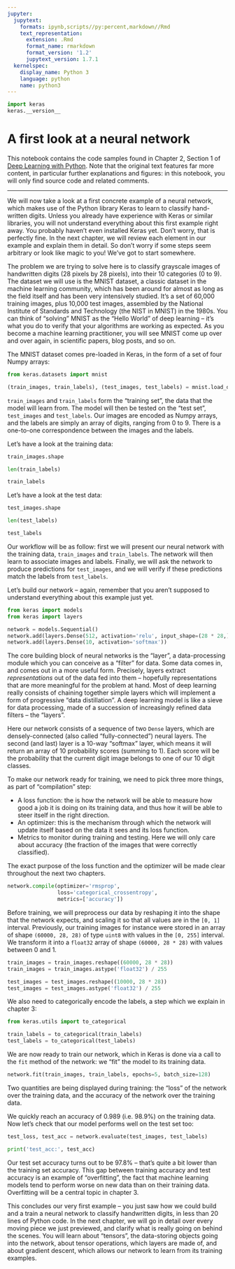 ```yaml
---
jupyter:
  jupytext:
    formats: ipynb,scripts//py:percent,markdown//Rmd
    text_representation:
      extension: .Rmd
      format_name: rmarkdown
      format_version: '1.2'
      jupytext_version: 1.7.1
  kernelspec:
    display_name: Python 3
    language: python
    name: python3
---
```


```python
import keras
keras.__version__
```

# A first look at a neural network

This notebook contains the code samples found in Chapter 2, Section 1 of [Deep Learning with Python](https://www.manning.com/books/deep-learning-with-python?a_aid=keras&a_bid=76564dff). Note that the original text features far more content, in particular further explanations and figures: in this notebook, you will only find source code and related comments.

----

We will now take a look at a first concrete example of a neural network, which makes use of the Python library Keras to learn to classify 
hand-written digits. Unless you already have experience with Keras or similar libraries, you will not understand everything about this 
first example right away. You probably haven't even installed Keras yet. Don't worry, that is perfectly fine. In the next chapter, we will 
review each element in our example and explain them in detail. So don't worry if some steps seem arbitrary or look like magic to you! 
We've got to start somewhere.

The problem we are trying to solve here is to classify grayscale images of handwritten digits (28 pixels by 28 pixels), into their 10 
categories (0 to 9). The dataset we will use is the MNIST dataset, a classic dataset in the machine learning community, which has been 
around for almost as long as the field itself and has been very intensively studied. It's a set of 60,000 training images, plus 10,000 test 
images, assembled by the National Institute of Standards and Technology (the NIST in MNIST) in the 1980s. You can think of "solving" MNIST 
as the "Hello World" of deep learning -- it's what you do to verify that your algorithms are working as expected. As you become a machine 
learning practitioner, you will see MNIST come up over and over again, in scientific papers, blog posts, and so on.


The MNIST dataset comes pre-loaded in Keras, in the form of a set of four Numpy arrays:

```python
from keras.datasets import mnist

(train_images, train_labels), (test_images, test_labels) = mnist.load_data()
```

`train_images` and `train_labels` form the "training set", the data that the model will learn from. The model will then be tested on the 
"test set", `test_images` and `test_labels`. Our images are encoded as Numpy arrays, and the labels are simply an array of digits, ranging 
from 0 to 9. There is a one-to-one correspondence between the images and the labels.

Let's have a look at the training data:

```python
train_images.shape
```

```python
len(train_labels)
```

```python
train_labels
```

Let's have a look at the test data:

```python
test_images.shape
```

```python
len(test_labels)
```

```python
test_labels
```

Our workflow will be as follow: first we will present our neural network with the training data, `train_images` and `train_labels`. The 
network will then learn to associate images and labels. Finally, we will ask the network to produce predictions for `test_images`, and we 
will verify if these predictions match the labels from `test_labels`.

Let's build our network -- again, remember that you aren't supposed to understand everything about this example just yet.

```python
from keras import models
from keras import layers

network = models.Sequential()
network.add(layers.Dense(512, activation='relu', input_shape=(28 * 28,)))
network.add(layers.Dense(10, activation='softmax'))
```


The core building block of neural networks is the "layer", a data-processing module which you can conceive as a "filter" for data. Some 
data comes in, and comes out in a more useful form. Precisely, layers extract _representations_ out of the data fed into them -- hopefully 
representations that are more meaningful for the problem at hand. Most of deep learning really consists of chaining together simple layers 
which will implement a form of progressive "data distillation". A deep learning model is like a sieve for data processing, made of a 
succession of increasingly refined data filters -- the "layers".

Here our network consists of a sequence of two `Dense` layers, which are densely-connected (also called "fully-connected") neural layers. 
The second (and last) layer is a 10-way "softmax" layer, which means it will return an array of 10 probability scores (summing to 1). Each 
score will be the probability that the current digit image belongs to one of our 10 digit classes.

To make our network ready for training, we need to pick three more things, as part of "compilation" step:

* A loss function: the is how the network will be able to measure how good a job it is doing on its training data, and thus how it will be 
able to steer itself in the right direction.
* An optimizer: this is the mechanism through which the network will update itself based on the data it sees and its loss function.
* Metrics to monitor during training and testing. Here we will only care about accuracy (the fraction of the images that were correctly 
classified).

The exact purpose of the loss function and the optimizer will be made clear throughout the next two chapters.

```python
network.compile(optimizer='rmsprop',
                loss='categorical_crossentropy',
                metrics=['accuracy'])
```


Before training, we will preprocess our data by reshaping it into the shape that the network expects, and scaling it so that all values are in 
the `[0, 1]` interval. Previously, our training images for instance were stored in an array of shape `(60000, 28, 28)` of type `uint8` with 
values in the `[0, 255]` interval. We transform it into a `float32` array of shape `(60000, 28 * 28)` with values between 0 and 1.

```python
train_images = train_images.reshape((60000, 28 * 28))
train_images = train_images.astype('float32') / 255

test_images = test_images.reshape((10000, 28 * 28))
test_images = test_images.astype('float32') / 255
```

We also need to categorically encode the labels, a step which we explain in chapter 3:

```python
from keras.utils import to_categorical

train_labels = to_categorical(train_labels)
test_labels = to_categorical(test_labels)
```

We are now ready to train our network, which in Keras is done via a call to the `fit` method of the network: 
we "fit" the model to its training data.

```python
network.fit(train_images, train_labels, epochs=5, batch_size=128)
```

Two quantities are being displayed during training: the "loss" of the network over the training data, and the accuracy of the network over 
the training data.

We quickly reach an accuracy of 0.989 (i.e. 98.9%) on the training data. Now let's check that our model performs well on the test set too:

```python
test_loss, test_acc = network.evaluate(test_images, test_labels)
```

```python
print('test_acc:', test_acc)
```


Our test set accuracy turns out to be 97.8% -- that's quite a bit lower than the training set accuracy. 
This gap between training accuracy and test accuracy is an example of "overfitting", 
the fact that machine learning models tend to perform worse on new data than on their training data. 
Overfitting will be a central topic in chapter 3.

This concludes our very first example -- you just saw how we could build and a train a neural network to classify handwritten digits, in 
less than 20 lines of Python code. In the next chapter, we will go in detail over every moving piece we just previewed, and clarify what is really 
going on behind the scenes. You will learn about "tensors", the data-storing objects going into the network, about tensor operations, which 
layers are made of, and about gradient descent, which allows our network to learn from its training examples.
